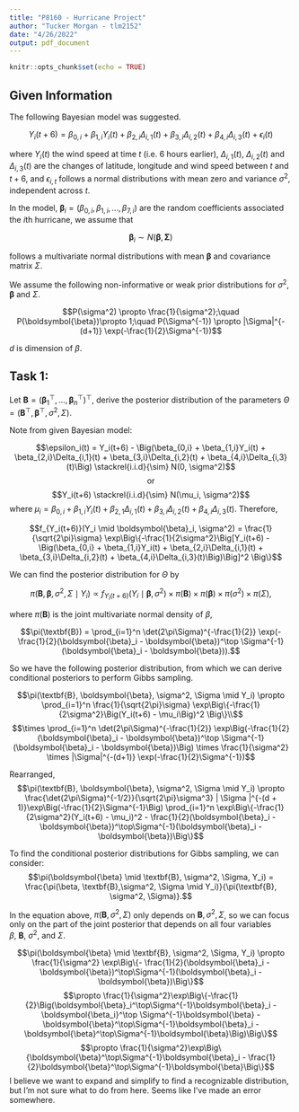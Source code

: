 ```yaml
---
title: "P8160 - Hurricane Project"
author: "Tucker Morgan - tlm2152"
date: "4/26/2022"
output: pdf_document
---
```


```r
knitr::opts_chunk$set(echo = TRUE)
```

## Given Information

The following Bayesian model was suggested.  

$$Y_{i}(t+6) =\beta_{0,i}+\beta_{1,i}Y_{i}(t) + \beta_{2,i}\Delta_{i,1}(t)+
\beta_{3,i}\Delta_{i,2}(t) +\beta_{4,i}\Delta_{i,3}(t)  + \epsilon_{i}(t)$$  

where $Y_{i}(t)$ the wind speed at time $t$ (i.e. 6 hours earlier),  $\Delta_{i,1}(t)$, $\Delta_{i,2}(t)$ and $\Delta_{i,3}(t)$ are the changes of latitude, longitude and wind speed between $t$ and $t+6$, and $\epsilon_{i,t}$ follows a  normal distributions with mean zero and variance $\sigma^2$, independent across $t$. 

In the model,  $\boldsymbol{\beta}_{i} =  (\beta_{0,i},\beta_{1,i},...,\beta_{7,i})$ are the random coefficients associated the $i$th hurricane, we assume that 

$$\boldsymbol{\beta}_{i} \sim N(\boldsymbol{\beta}, \boldsymbol{\Sigma})$$

follows a multivariate normal distributions with mean $\boldsymbol{\beta}$ and covariance matrix $\Sigma$.

We assume the following non-informative or weak prior distributions for $\sigma^2$, $\boldsymbol{\beta}$ and $\Sigma$.

$$P(\sigma^2) \propto \frac{1}{\sigma^2};\quad P(\boldsymbol{\beta})\propto 1;\quad P(\Sigma^{-1}) \propto 
|\Sigma|^{-(d+1)} \exp(-\frac{1}{2}\Sigma^{-1})$$

$d$ is dimension of $\beta$.

\newpage

## Task 1:
Let $\textbf{B} = (\boldsymbol{\beta}_1^\top,..., \boldsymbol{\beta}_n^\top)^\top$, derive the posterior distribution of the parameters $\Theta = (\textbf{B}^\top, \boldsymbol{\beta}^\top, \sigma^2, \Sigma)$.

Note from given Bayesian model:

$$\epsilon_i(t) = Y_i(t+6) - \Big(\beta_{0,i} + \beta_{1,i}Y_i(t) + \beta_{2,i}\Delta_{i,1}(t) + \beta_{3,i}\Delta_{i,2}(t) + \beta_{4,i}\Delta_{i,3}(t)\Big) \stackrel{i.i.d}{\sim} N(0, \sigma^2)$$
$$\text{or}$$
$$Y_i(t+6) \stackrel{i.i.d}{\sim} N(\mu_i, \sigma^2)$$
where $\mu_i = \beta_{0,i} + \beta_{1,i}Y_i(t) + \beta_{2,1}\Delta_{i,1}(t) + \beta_{3,i}\Delta_{i,2}(t) + \beta_{4,i}\Delta_{i,3}(t)$. Therefore,

$$f_{Y_i(t+6)}(Y_i \mid \boldsymbol{\beta}_i,  \sigma^2) = \frac{1}{\sqrt{2\pi}\sigma} \exp\Big\{-\frac{1}{2\sigma^2}\Big[Y_i(t+6) - \Big(\beta_{0,i} + \beta_{1,i}Y_i(t) + \beta_{2,i}\Delta_{i,1}(t) + \beta_{3,i}\Delta_{i,2}(t) + \beta_{4,i}\Delta_{i,3}(t)\Big)\Big]^2 \Big\}$$

We can find the posterior distribution for $\Theta$ by

$$\pi(\textbf{B}, \boldsymbol{\beta}, \sigma^2, \Sigma \mid Y_i) \propto f_{Y_i(t+6)}(Y_i \mid \boldsymbol{\beta},  \sigma^2) \times \pi(\textbf{B}) \times \pi(\boldsymbol{\beta}) \times \pi(\sigma^2) \times \pi(\Sigma),$$

where $\pi(\textbf{B})$ is the joint multivariate normal density of $\beta$,

$$\pi(\textbf{B}) = \prod_{i=1}^n \det(2\pi\Sigma)^{-\frac{1}{2}} \exp(-\frac{1}{2}(\boldsymbol{\beta}_i - \boldsymbol{\beta})^\top \Sigma^{-1}(\boldsymbol{\beta}_i - \boldsymbol{\beta})).$$

So we have the following posterior distribution, from which we can derive conditional posteriors to perform Gibbs sampling.

$$\pi(\textbf{B}, \boldsymbol{\beta}, \sigma^2, \Sigma \mid Y_i) \propto \prod_{i=1}^n \frac{1}{\sqrt{2\pi}\sigma} \exp\Big\{-\frac{1}{2\sigma^2}\Big(Y_i(t+6) - \mu_i\Big)^2 \Big\}\\$$
$$\times \prod_{i=1}^n \det(2\pi\Sigma)^{-\frac{1}{2}} \exp\Big(-\frac{1}{2}(\boldsymbol{\beta}_i - \boldsymbol{\beta})^\top \Sigma^{-1}(\boldsymbol{\beta}_i - \boldsymbol{\beta})\Big) \times \frac{1}{\sigma^2} \times |\Sigma|^{-(d+1)} \exp(-\frac{1}{2}\Sigma^{-1})$$

Rearranged,
$$\pi(\textbf{B}, \boldsymbol{\beta}, \sigma^2, \Sigma \mid Y_i) \propto \frac{\det(2\pi\Sigma)^{-1/2}}{\sqrt{2\pi}\sigma^3} | \Sigma |^{-(d + 1)}\exp\Big(-\frac{1}{2}\Sigma^{-1}\Big) \prod_{i=1}^n \exp\Big\{-\frac{1}{2\sigma^2}(Y_i(t+6) - \mu_i)^2 - \frac{1}{2}(\boldsymbol{\beta}_i - \boldsymbol{\beta})^\top\Sigma^{-1}(\boldsymbol{\beta}_i - \boldsymbol{\beta})\Big\}$$

To find the conditional posterior distributions for Gibbs sampling, we can consider:
$$\pi(\boldsymbol{\beta} \mid \textbf{B}, \sigma^2, \Sigma, Y_i) = \frac{\pi(\beta, \textbf{B},\sigma^2, \Sigma \mid Y_i)}{\pi(\textbf{B}, \sigma^2, \Sigma)}.$$

In the equation above, $\pi(\textbf{B}, \sigma^2, \Sigma)$ only depends on $\textbf{B}, \sigma^2, \Sigma$, so we can focus only on the part of the joint posterior that depends on all four variables $\beta,\ \textbf{B},\ \sigma^2$, and $\Sigma$.

$$\pi(\boldsymbol{\beta} \mid \textbf{B}, \sigma^2, \Sigma, Y_i) \propto \frac{1}{\sigma^2} \exp\Big\{- \frac{1}{2}(\boldsymbol{\beta}_i - \boldsymbol{\beta})^\top\Sigma^{-1}(\boldsymbol{\beta}_i - \boldsymbol{\beta})\Big\}$$
$$\propto \frac{1}{\sigma^2}\exp\Big\{-\frac{1}{2}\Big(\boldsymbol{\beta}_i^\top\Sigma^{-1}\boldsymbol{\beta}_i - \boldsymbol{\beta_i}^\top \Sigma^{-1}\boldsymbol{\beta} - \boldsymbol{\beta}^\top\Sigma^{-1}\boldsymbol{\beta}_i - \boldsymbol{\beta}^\top\Sigma^{-1}\boldsymbol{\beta}\Big)\Big\}$$
$$\propto \frac{1}{\sigma^2}\exp\Big\{\boldsymbol{\beta}^\top\Sigma^{-1}\boldsymbol{\beta}_i - \frac{1}{2}\boldsymbol{\beta}^\top\Sigma^{-1}\boldsymbol{\beta}\Big\}$$
I believe we want to expand and simplify to find a recognizable distribution, but I'm not sure what to do from here. Seems like I've made an error somewhere.